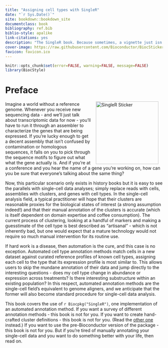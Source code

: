 ```yaml
--- 
title: "Assigning cell types with SingleR"
date: "`r Sys.Date()`"
site: bookdown::bookdown_site
documentclass: book
bibliography: ref.bib
biblio-style: apalike
link-citations: yes
description: "The SingleR book. Because sometimes, a vignette just isn't enough."
cover-image: https://raw.githubusercontent.com/Bioconductor/BiocStickers/master/SingleR/SingleR_sticker_invert.png
favicon: favicon.ico 
---
```


```r
knitr::opts_chunk$set(error=FALSE, warning=FALSE, message=FALSE)
library(BiocStyle)
```

# Preface {-}

<a href="https://bioconductor.org/packages/SingleR"><img src="https://raw.githubusercontent.com/Bioconductor/BiocStickers/master/SingleR/SingleR_sticker_invert.png" width="200" alt="SingleR Sticker" align="right" style="margin: 0 1em 0 1em" /></a> 

Imagine a world without a reference genome.
Whenever you receive new sequencing data - and we'll just talk about transcriptomic data for now -
you'll have to run it through an assembler to characterize the genes that are being expressed.
If you're lucky enough to get a decent assembly that isn't confused by contamination or homologous sequences,
it falls on you to pick through the sequence motifs to figure out what what the gene actually is. 
And if you're at a conference and you hear the name of a gene you're working on,
how can you be sure that everyone's talking about the same thing?

Now, this particular scenario only exists in history books but it is easy to see the parallels with single-cell data analyses;
simply replace reads with cells, assemblies with clusters, and genes with cell types.
In the single-cell analysis field, a typical practitioner will hope that their clusters are reasonable proxies for the biological states of interest (a strong assumption indeed!) and that their manual annotation of the clusters is accurate (which is itself dependent on domain expertise and coffee consumption).
The current process of clustering, looking at a handful of markers and making a guesstimate of the cell type is best described as "artisanal" - which is not inherently bad, but one would expect that a mature technology would not require so much manual intervention for its routine use.

If hard work is a disease, then automation is the cure, and this case is no exception.
Automated cell type annotation methods match cells in a new dataset against curated reference profiles of known cell types, assigning each cell to the type that its expression profile is most similar to. 
This allows users to skip the mundane annotation of their data and jump directly to the interesting questions - does my cell type change in abundance or expression across treatments? Is there interesting substructure within an existing population?
In this respect, automated annotation methods are the single-cell field's equivalent to genome aligners,
and we anticipate that the former will also become standard procedure for single-cell data analysis.

This book covers the use of `r Biocpkg("SingleR")`, one implementation of an automated annotation method.
If you want a survey of different annotation methods - this book is not for you.
If you want to create hand-crafted cluster definitions - this book is not for you.
(Read the [other one](https://osca.bioconductor.org) instead.)
If you want to use the pre-Bioconductor version of the package - this book is not for you.
But if you're tired of manually annotating your single-cell data and you want to do something better with your life, then read on.
